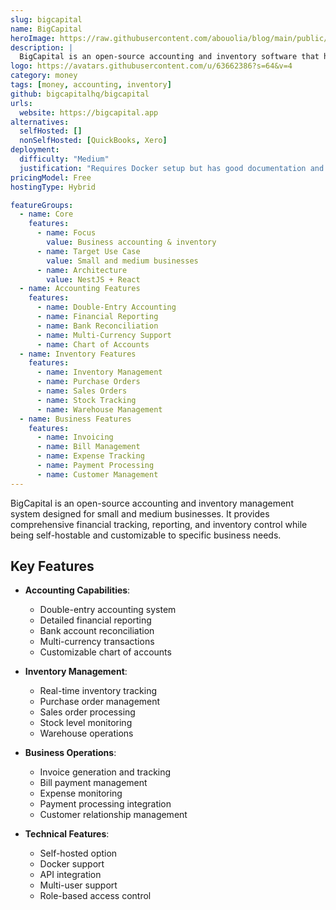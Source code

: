 ```yaml
---
slug: bigcapital
name: BigCapital
heroImage: https://raw.githubusercontent.com/abouolia/blog/main/public/screenshot-2.png
description: |
  BigCapital is an open-source accounting and inventory software that helps businesses manage their finances, automate accounting processes, and generate intelligent financial reports for better decision-making.
logo: https://avatars.githubusercontent.com/u/63662386?s=64&v=4
category: money
tags: [money, accounting, inventory]
github: bigcapitalhq/bigcapital
urls:
  website: https://bigcapital.app
alternatives:
  selfHosted: []
  nonSelfHosted: [QuickBooks, Xero]
deployment:
  difficulty: "Medium"
  justification: "Requires Docker setup but has good documentation and deployment guides."
pricingModel: Free
hostingType: Hybrid

featureGroups:
  - name: Core
    features:
      - name: Focus
        value: Business accounting & inventory
      - name: Target Use Case
        value: Small and medium businesses
      - name: Architecture
        value: NestJS + React
  - name: Accounting Features
    features:
      - name: Double-Entry Accounting
      - name: Financial Reporting
      - name: Bank Reconciliation
      - name: Multi-Currency Support
      - name: Chart of Accounts
  - name: Inventory Features
    features:
      - name: Inventory Management
      - name: Purchase Orders
      - name: Sales Orders
      - name: Stock Tracking
      - name: Warehouse Management
  - name: Business Features
    features:
      - name: Invoicing
      - name: Bill Management
      - name: Expense Tracking
      - name: Payment Processing
      - name: Customer Management
---
```


BigCapital is an open-source accounting and inventory management system designed for small and medium businesses. It provides comprehensive financial tracking, reporting, and inventory control while being self-hostable and customizable to specific business needs.

## Key Features

- **Accounting Capabilities**:

  - Double-entry accounting system
  - Detailed financial reporting
  - Bank account reconciliation
  - Multi-currency transactions
  - Customizable chart of accounts

- **Inventory Management**:

  - Real-time inventory tracking
  - Purchase order management
  - Sales order processing
  - Stock level monitoring
  - Warehouse operations

- **Business Operations**:

  - Invoice generation and tracking
  - Bill payment management
  - Expense monitoring
  - Payment processing integration
  - Customer relationship management

- **Technical Features**:
  - Self-hosted option
  - Docker support
  - API integration
  - Multi-user support
  - Role-based access control
